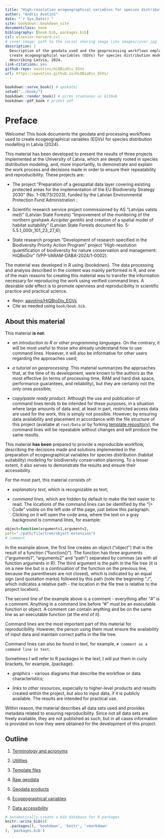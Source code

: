 ```yaml
--- 
title: "High-resolution ecogeographical variables for species distribution modelling describing Latvia, 2024"
author: "Andris Avotiņš"
date: "`r Sys.Date()`"
site: bookdown::bookdown_site
documentclass: book
bibliography: [book.bib, packages.bib]
csl: elsevier-harvard.csl
# cover-image: path to the social sharing image like images/cover.jpg
description: |
  Description of the geodata used and the geoprocessing workflows employed to 
  create ecogeographical variables (EGVs) for species distribution modelling 
  describing Latvia, 2024.
link-citations: yes
github-repo: aavotins/HiQBioDiv_EGVs
url: https://aavotins.github.io/HiQBioDiv_EGVs/
---
```



```r
bookdown::serve_book() # apskatei
setwd("../book/")
bookdown::render_book() # pirms stumšanas uz GitHub
bookdown::pdf_book # priekš pdf
```

# Preface {-}

Welcome! This book documents the geodata and processing workflows used to create
ecogeographical variables (EGVs) for species distribution modelling in Latvia (2024).

This material has been developed to present the results of three projects implemented at the University of Latvia, which are deeply rooted in species distribution modeling, and, more importantly, to demonstrate and explain the work process and decisions made in order to ensure their repeatability and reproducibility. These projects are:

- The project "Preparation of a geospatial data layer covering existing 
protected areas for the implementation of the EU Biodiversity Strategy 2030" (No. 1-08/73/2023), funded by the Latvian Environmental Protection Fund Administration
;

- Scientific research service project commissioned by AS "Latvijas valsts meži" (Latvian State Forests) "Improvement of the monitoring of the northern goshawk *Accipiter gentilis* and creation of a spatial model of habitat suitability" (Latvian State Forests document No. 5-5.5.1_000r_101_23_27_6);

- State research program "Development of research specified in the Biodiversity Priority Action Program" project "High-resolution quantification of biodiversity for nature conservation and management: HiQBioDiv" (VPP-VARAM-DABA-2024/1-0002).

The material was developed in R using {bookdown}. The data processing and analysis described in the content was mainly performed in R, and one of the main reasons for creating this material was to transfer the information necessary for reproducing the work using verified command lines. A desirable side effect is to promote openness and reproducibility in scientific practice and practical science.

- Repo: [aavotins/HiQBioDiv_EGVs](https://github.com/aavotins/HiQBioDiv_EGVs)
- Cite as needed using `book/book.bib`.


## About this material {.unnumbered}

This material **is not**:

* *an introduction to R or other programming languages*. On the contrary, it will be most useful to those who already understand how to use command lines. However, it will also be informative for other users regarding the approaches used;

* *a tutorial on geoprocessing*. This material summarizes the approaches that, at the time of its development, were known to the authors as the most effective (in terms of processing time, RAM and hard disk space, performance guarantees, and reliability), but they are certainly not the only ones possible;

* *copy/paste ready product*. Although the use and publication of command lines tends to be intended for these purposes, in a situation where large amounts of data and, at least in part, restricted access data are used for the work, this is simply not possible. However, by ensuring data availability and placement in accordance with the file structure of this project (availabe at `root/Data` or by forking [template repository](https://github.com/aavotins/HiQBioDiv_FileTree)), the command lines will be repeatable without changes and will produce the same results.

This material **has been** prepared to provide a reproducible workflow, describing the decisions made and solutions implemented in the preparation of ecogeographical variables for species distribution (habitat suitability) modeling for biodiversity conservation planning.
 To a lesser extent, it also serves to demonstrate the results and ensure their accessibility.

For the most part, this material consists of:

* *explanatory text*, which is recognizable as text;

* *command lines*, which are hidden by default to make the text easier to read. The locations of the command lines can be identified by the "|> Code" visible on the left side of the page, just below this paragraph. Clicking on it will open the code area, where the text on a gray background is command lines, for example:

```r
object=function(arguments1,arguments2,
path="./path/file/tree/object.extension")
# comment
```


In the example above, the first line creates an object ("object") that is the result of a function ("function()"). The function has three arguments ("arguments1", "arguments2" and "path") separated by commas (as with all function arguments in R). The third argument is the path in the file tree (it is on a new line but is a continuation of the function on the previous line, because the parentheses are not closed), which is indicated by an equal sign (and quotation marks) followed by this path (note the beginning "./", which indicates a relative path - the location in the file tree is relative to the project location).

The second line of the example above is a comment - everything after "#" is a comment. Anything in a command line before "#" must be an executable function or object. A comment can contain anything and be on the same line as an executable function (at the end of it).

Command lines are the most important part of this material for reproducibility. However, the person using them must ensure the availability of input data and maintain correct paths in the file tree.

Command lines can also be found in text, for example, `# comment as a command line in text`.

Sometimes I will refer to R packages in the text, I will put them in curly brackets, for example, {package}.

* *graphics* - various diagrams that describe the workflow or data characteristics;

* *links to other resources*, especially to higher-level products and results created within the project, but also to input data, if it is publicly available. The results are intended for practical use.

Within reason, the material describes all data sets used and provides metadata related to ensuring reproducibility. Since not all data sets are freely available, they are not published as such, but in all cases information is provided on how they were obtained for the development of this project.

## Outline {.unnumbered}

1. [Terminology and acronyms](#Ch01)

2. [Utilities](#Ch02)

3. [Template files](#Ch03)

4. [Raw geodata](#Ch04)

5. [Geodata products](#Ch05)

6. [Ecogeographical variables](#Ch06)

7. [Data accessibility](#Ch07)



```r
# automatically create a bib database for R packages
knitr::write_bib(c(
  .packages(), 'bookdown', 'knitr', 'rmarkdown'
), 'packages.bib')
```
